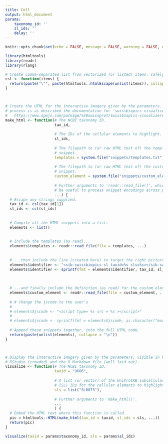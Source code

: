 ```yaml
---
title: Cell
output: html_document
params:
    taxonomy_id: ''
    sl_ids: ''
    delay: ''
---
```


```r
knitr::opts_chunk$set(echo = FALSE, message = FALSE, warning = FALSE, error = FALSE)
```

```r
library(htmltools)
library(readr)
library(rlang)
```





```r
# Create comma-separated list from vectorized (or listed) items, safely escaped.
csl <- function(items) {
  return(paste("\"", paste(htmltools::htmlEscape(unlist(items)), collapse = ",", sep = ""), "\"", sep = ""))
}



# Create the HTML for the interactive imagery given by the parameters. Assembly
# process is as described the documentation for 'swissbiopics-visualizer':
#   https://www.npmjs.com/package/%40swissprot/swissbiopics-visualizer#usage
make_html <- function(# The NCBI taxonomy ID.
                      tax_id,
                      
                      # The IDs of the cellular elements to highlight.
                      sl_ids,
                      
                      # The filepath to (or raw HTML text of) the templates
                      # snippet.
                      templates = system.file("snippets/templates.txt", package="drawCell"),
                      
                      # The filepath to (or raw HTML text of) the custom element
                      # snippet.
                      custom_element = system.file("snippets/custom_element.txt", package="drawCell"),
                      
                      # Further arguments to 'readr::read_file()', which might
                      # be useful to process snippet encodings across platforms.
                      ...) {
  # Escape any strings supplied.
  tax_id <- csl(tax_id[1])
  sl_ids <- csl(sl_ids)
  
  
  # Compile all the HTML snippets into a list:
  elements <- list()
  
  
  # Include the templates (as read)...
  elements$templates <- readr::read_file(file = templates, ...)
  
  
  # ...then include the line (created here) to target the right picture...
  elements$identifier <- "<sib-swissbiopics-sl taxid=%s sls=%s></sib-swissbiopics-sl>"
  elements$identifier <- sprintf(fmt = elements$identifier, tax_id, sl_ids)
  
  
  
  # ...and finally include the definition (as read) for the custom element.
  elements$custom_element <- readr::read_file(file = custom_element, ...)
  
  # # change the jscode to the user's 
  # 
  # elements$jscode <- "<script type= %s src = %s ></script>"
  # 
  # elements$jscode <- sprintf(fmt = elements$jscode, as.character("module"), system.file("JScode/jscode.js", package="drawCell"))
  
  # Append these snippets together, into the full HTML code.
  return(paste(unlist(elements), collapse = "\n"))
}



# Display the interactive imagery given by the parameters, visible in both
# RStudio (crowded) and the R Markdown file (well laid out).
visualize <- function(# The NCBI taxonomy ID.
                      taxid = "9606",
                      
                      # A list (or vector) of the UniProtKB subcellular location
                      # (SL) IDs for the cellular elements to highlight.
                      sls = list("SL0073"),
                      
                      # Further arguments to 'make_html()'.
                      ...
                      ) {
  # Embed the HTML text where this function is called.
  pic = htmltools::HTML(make_html(tax_id = taxid, sl_ids = sls, ...))
  return(pic)
}
```






```r

visualize(taxid = params$taxonomy_id, sls = params$sl_ids)
 
```
